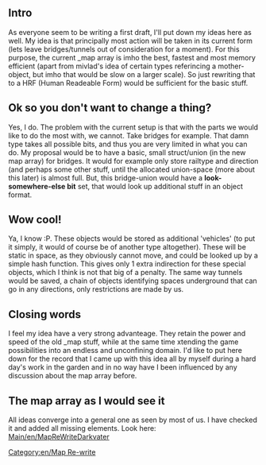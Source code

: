 ==Intro==
As everyone seem to be writing a first draft, I'll put down my ideas here as well. My idea is that principally most action will be taken in its current form (lets leave bridges/tunnels out of consideration for a moment). For this purpose, the current _map array is imho the best, fastest and most memory efficient (apart from mivlad's idea of certain types referincing a mother-object, but imho that would be slow on a larger scale). So just rewriting that to a HRF (Human Readeable Form) would be sufficient for the basic stuff.

==Ok so you don't want to change a thing?==
Yes, I do. The problem with the current setup is that with the parts we would like to do the most with, we cannot. Take bridges for example. That damn type takes all possible bits, and thus you are very limited in what you can do. My proposal would be to have a basic, small struct/union (in the new map array) for bridges. It would for example only store railtype and direction (and perhaps some other stuff, until the allocated union-space (more about this later) is almost full. But, this bridge-union would have a <b>look-somewhere-else bit</b> set, that would look up additional stuff in an object format.

==Wow cool!==
Ya, I know :P. These objects would be stored as additional 'vehicles' (to put it simply, it would of course be of another type altogether). These will be static in space, as they obviously cannot move, and could be looked up by a simple hash function. This gives only 1 extra indirection for these special objects, which I think is not that big of a penalty. The same way tunnels would be saved, a chain of objects identifying spaces underground that can go in any directions, only restrictions are made by us.

==Closing words==
I feel my idea have a very strong advanteage. They retain the power and speed of the old _map stuff, while at the same time xtending the game possibilities into an endless and unconfining domain. I'd like to put here down for the record that I came up with this idea all by myself during a hard day's work in the garden and in no way have I been influenced by any discussion about the map array before.

==The map array as I would see it==
All ideas converge into a general one as seen by most of us. I have checked it and added all missing elements. Look here: [[Main/en/MapReWriteDarkvater]]


[[Category:en/Map Re-write]]